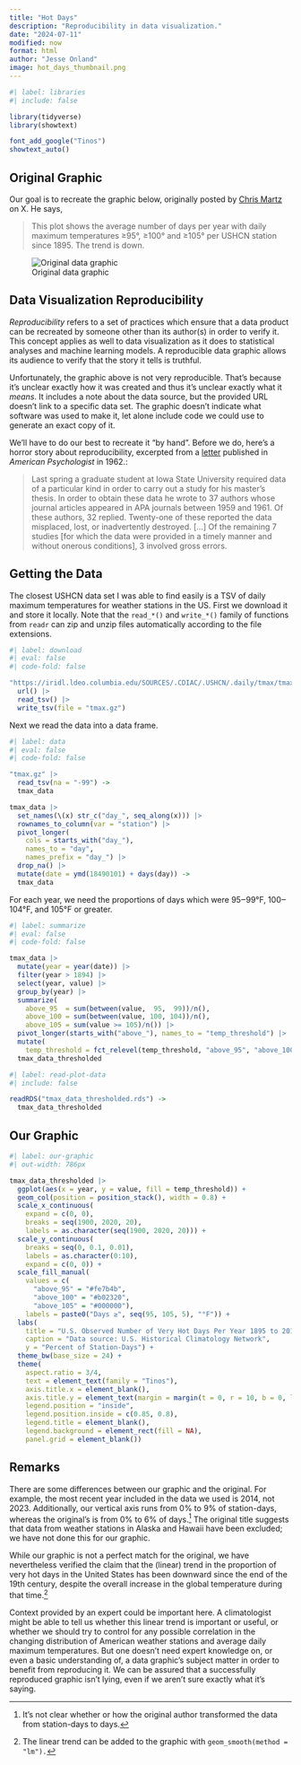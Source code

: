 ```yaml
---
title: "Hot Days"
description: "Reproducibility in data visualization."
date: "2024-07-11"
modified: now
format: html
author: "Jesse Onland"
image: hot_days_thumbnail.png
---
```


```r
#| label: libraries
#| include: false

library(tidyverse)
library(showtext)

font_add_google("Tinos")
showtext_auto() 
```

## Original Graphic

Our goal is to recreate the graphic below, originally posted by [Chris Martz](https://x.com/ChrisMartzWX) on X. He says, 

> This plot shows the average number of days per year with daily maximum temperatures ≥95°, ≥100° and ≥105° per USHCN station since 1895. The trend is down.

![Original data graphic](original.jpg)

## Data Visualization Reproducibility

_Reproducibility_ refers to a set of practices which ensure that a data product can be recreated by someone other than its author(s) in order to verify it. This concept applies as well to data visualization as it does to statistical analyses and machine learning models. A reproducible data graphic allows its audience to verify that the story it tells is truthful.

Unfortunately, the graphic above is not very reproducible. That's because it's unclear exactly how it was created and thus it's unclear exactly what it _means_. It includes a note about the data source, but the provided URL doesn't link to a specific data set. The graphic doesn't indicate what software was used to make it, let alone include code we could use to generate an exact copy of it.

We'll have to do our best to recreate it "by hand". Before we do, here's a horror story about reproducibility, excerpted from a [letter](https://statmodeling.stat.columbia.edu/wp-content/uploads/2024/06/1962-wolins.pdf) published in *American Psychologist* in 1962.:

> Last spring a graduate student at Iowa State University required data of a particular kind in order to carry out a study for his master’s thesis. In order to obtain these data he wrote to 37 authors whose journal articles appeared in APA journals between 1959 and 1961. Of these authors, 32 replied. Twenty-one of these reported the data misplaced, lost, or inadvertently destroyed. [...] Of the remaining 7 studies [for which the data were provided in a timely manner and without onerous conditions], 3 involved gross errors.

## Getting the Data

The closest USHCN data set I was able to find easily is a TSV of daily maximum temperatures for weather stations in the US. First we download it and store it locally. Note that the `read_*()` and `write_*()` family of functions from `readr` can zip and unzip files automatically according to the file extensions.

```r
#| label: download
#| eval: false
#| code-fold: false

"https://iridl.ldeo.columbia.edu/SOURCES/.CDIAC/.USHCN/.daily/tmax/tmax/[T]data.tsv" |>
  url() |>
  read_tsv() |>
  write_tsv(file = "tmax.gz")  
```

Next we read the data into a data frame.

```r
#| label: data
#| eval: false
#| code-fold: false

"tmax.gz" |>
  read_tsv(na = "-99") ->
  tmax_data

tmax_data |>
  set_names(\(x) str_c("day_", seq_along(x))) |>
  rownames_to_column(var = "station") |>
  pivot_longer(
    cols = starts_with("day_"), 
    names_to = "day", 
    names_prefix = "day_") |>
  drop_na() |>
  mutate(date = ymd(18490101) + days(day)) ->
  tmax_data
```

For each year, we need the proportions of days which were 95‒99°F, 100‒104°F, and 105°F or greater.

```r
#| label: summarize
#| eval: false
#| code-fold: false

tmax_data |>
  mutate(year = year(date)) |>
  filter(year > 1894) |>
  select(year, value) |>
  group_by(year) |>
  summarize(
    above_95  = sum(between(value,  95,  99))/n(),
    above_100 = sum(between(value, 100, 104))/n(),
    above_105 = sum(value >= 105)/n()) |>
  pivot_longer(starts_with("above_"), names_to = "temp_threshold") |>
  mutate(
    temp_threshold = fct_relevel(temp_threshold, "above_95", "above_100")) ->
  tmax_data_thresholded
```

```r
#| label: read-plot-data
#| include: false

readRDS("tmax_data_thresholded.rds") ->
  tmax_data_thresholded
```

## Our Graphic

```r
#| label: our-graphic
#| out-width: 786px

tmax_data_thresholded |>
  ggplot(aes(x = year, y = value, fill = temp_threshold)) +
  geom_col(position = position_stack(), width = 0.8) +
  scale_x_continuous(
    expand = c(0, 0), 
    breaks = seq(1900, 2020, 20),
    labels = as.character(seq(1900, 2020, 20))) +
  scale_y_continuous(
    breaks = seq(0, 0.1, 0.01),
    labels = as.character(0:10),
    expand = c(0, 0)) +
  scale_fill_manual(
    values = c(
      "above_95" = "#fe7b4b",
      "above_100" = "#b02320",
      "above_105" = "#000000"),
    labels = paste0("Days ≥", seq(95, 105, 5), "°F")) +
  labs(
    title = "U.S. Observed Number of Very Hot Days Per Year 1895 to 2014",
    caption = "Data source: U.S. Historical Climatology Network",
    y = "Percent of Station-Days") +
  theme_bw(base_size = 24) +
  theme(
    aspect.ratio = 3/4,
    text = element_text(family = "Tinos"),
    axis.title.x = element_blank(),
    axis.title.y = element_text(margin = margin(t = 0, r = 10, b = 0, l = 0)),
    legend.position = "inside",
    legend.position.inside = c(0.85, 0.8),
    legend.title = element_blank(),
    legend.background = element_rect(fill = NA),
    panel.grid = element_blank())
```

## Remarks

There are some differences between our graphic and the original. For example, the most recent year included in the data we used is 2014, not 2023. Additionally, our vertical axis runs from 0% to 9% of station-days, whereas the original's is from 0% to 6% of days.^[It's not clear whether or how the original author transformed the data from station-days to days.] The original title suggests that data from weather stations in Alaska and Hawaii have been excluded; we have not done this for our graphic.

While our graphic is not a perfect match for the original, we have nevertheless verified the claim that the (linear) trend in the proportion of very hot days in the United States has been downward since the end of the 19th century, despite the overall increase in the global temperature during that time.^[The linear trend can be added to the graphic with `geom_smooth(method = "lm").`]

Context provided by an expert could be important here. A climatologist might be able to tell us whether this linear trend is important or useful, or whether we should try to control for any possible correlation in the changing distribution of American weather stations and average daily maximum temperatures. But one doesn't need expert knowledge on, or even a basic understanding of, a data graphic's subject matter in order to benefit from reproducing it. We can be assured that a successfully reproduced graphic isn't lying, even if we aren't sure exactly what it's saying.